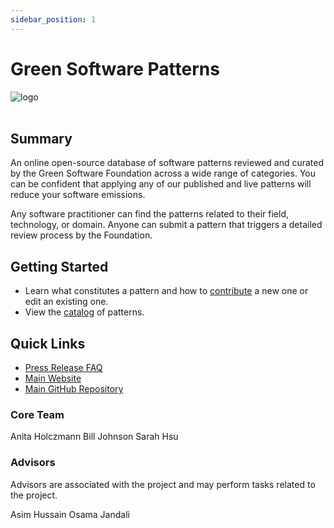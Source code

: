 ```yaml
---
sidebar_position: 1
---
```



# Green Software Patterns

<div class="intro-logo">
  <img src="/img/logo.svg" alt="logo" />
</div>
<br />

## Summary

An online open-source database of software patterns reviewed and curated by the Green Software Foundation across a wide range of categories. You can be confident that applying any of our published and live patterns will reduce your software emissions.

Any software practitioner can find the patterns related to their field, technology, or domain. Anyone can submit a pattern that triggers a detailed review process by the Foundation.

## Getting Started

- Learn what constitutes a pattern and how to [contribute](/guide) a new one or edit an existing one.
- View the [catalog](/catalog/) of patterns.

## Quick Links

- [Press Release FAQ](https://github.com/Green-Software-Foundation/pr-faqs/blob/main/live/green-software-patterns.pr-faq.md)
- [Main Website](https://patterns.greensoftware.foundation)
- [Main GitHub Repository](https://github.com/Green-Software-Foundation/green-software-patterns)

### Core Team

<TeamMembers>
  <TeamMember
    role="Project Manager"
    company="GSF"
    github="holanita"
  >
    Anita Holczmann
  </TeamMember>
  <TeamMember
    role="Project Lead"
    company="Microsoft"
    github="dubrie"
    twitter="dubrie"
    linkedin="dubrie"
  >
    Bill Johnson
  </TeamMember>
  <TeamMember
    role="Project Principle "
    company="Goldman Sachs"
    github="greenhsu123"
    twitter="greenhsu123"
    linkedin="greenhsu123"
  >
    Sarah Hsu
  </TeamMember>
</TeamMembers>

### Advisors

Advisors are associated with the project and may perform tasks related to the project.

<TeamMembers>
  <TeamMember
    role="Project Advisor"
    company="GSF"
    github="jawache"
    twitter="jawache"
    linkedin="jawache"
  >
    Asim Hussain
  </TeamMember>
  <TeamMember
    role="Project Advisor "
    company="GSF"
    github="osamajandali"
    twitter="osama_jandali"
    linkedin="osamajandali"
  >
    Osama Jandali
  </TeamMember>
</TeamMembers>
